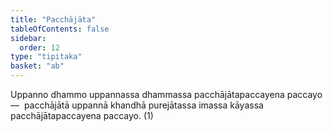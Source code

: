 ```yaml
---
title: "Pacchājāta"
tableOfContents: false
sidebar:
  order: 12
type: "tipitaka"
basket: "ab"
---
```



<DynamicBreadcrumb />

<Division number="11">

<Paragraph number="2609">
Uppanno dhammo uppannassa dhammassa pacchājātapaccayena paccayo—  pacchājātā uppannā khandhā purejātassa imassa kāyassa pacchājātapaccayena paccayo. (1)
</Paragraph>
</Division>
